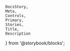     DocsStory,
    Meta,
    Controls,
    Primary,
    Stories,
    Title,
    Description
} from '@storybook/blocks';

<Meta of={buttonStories} />

<Title of={buttonStories} />
<Description of={buttonStories} />

<DocsStory of={buttonStories.outlineButton} expanded={false} />
<Controls of={buttonStories.outlineButton} />

# Usage Docs

## Styling

### Appearances

These appearances have the default styling of the nimble-button. Each should be considered for use before using appearance variant buttons.

#### Ghost Button:

Ghost is the default style and should be the first consideration for use.

Use as the default and standard option to create a clean airy and open UI feel. Ghost buttons fit comfortably in tight spaces and help control the visual density of the UI.
Be careful when using that the surrounding context does not cause this button to be confused for emphasized body text, tabs or a standalone links.

Use in combination with a primary outline and primary block buttons to create a hierarchy of importance. There is no primary ghost button.

#### Outline Button:

Outline is the secondary style and should be considered for use when ghost button is not sufficient.

Use as an alternative standard button when a ghost button is not suitable. Use similarly to a ghost button to create a clean, light and airy feel.
The outline button is more visually direct about the control’s functionality than a ghost button.

Use in combination with ghost buttons (but not block buttons) to create hierarchy.

#### Block Button:

Block is the tertiary style used for creating the most eye catching and functionally direct button. Use in areas where controls are not often present or obvious, or when lots of busy information can cause an important control to be overlooked.

Use as a standard button when the most visible solution is required. Use as an alternative to overly subtle button solutions when it is important
to emphasize an action and the functionality of the control.

Use in combination with ghost buttons (but not outline buttons) to create hierarchy.

### Appearance Variants

Button appearance variants are mainly used when a button needs be distinguished for one of the following reasons:

-   To indicate the action that allows the user to accomplish their most common or important goal
-   To indicate the action that allows the user to complete their task

There are currently two available values for `appearance-variant`: `primary` and `accent`.

#### Primary Button:

Use only 1 primary button in a section. It should be used when there is a conflict with color and its context.

Use in combination with ghost buttons to create hierarchy.

When using an outline button, do not use it with a block button to create hierarchy.

When using a block button, do not use it with an outline button to create hierarchy.

#### Accent Button:

Use only 1 accent button in a section. It should be used when trying to achieve the most prominent eye-catching approach. Consider the contextual implications
of using a green colored button in relation to its name or metaphor. Remember that color has accessibility constraints and the color alone should not be relied on.

Use in situations that lack color and enthusiasm to help support the brand.

Use in combination with ghost buttons to create hierarchy.

When using an outline button, do not use it with a block button to create hierarchy.

When using a block button, do not use it with an outline button to create hierarchy.

#### Examples:

To see examples of appearance variant button hierarchy, see the nimble-button Figma docs for [Primary and Standard Actions](https://www.figma.com/file/PO9mFOu5BCl8aJvFchEeuN/Nimble_Components?type=design&node-id=1604-74603&mode=design&t=SQ3lyK83VHBUaOkg-0).

## Sizing

Nimble Buttons are currently always 32px tall. Designs exist for other sizes; if you need these in an application, please comment on [Configurable height for nimble controls (#610)](https://github.com/ni/nimble/issues/610).

## Styling / Theme

Use the Color UI version for backgrounds with color (e.g. purple, blue).

See the usage details for more information on button styling / usage.

## Accessibility

Please work with your designer and ensure you have a 4.5:1
contrast ratio text to background.

<ContentHiddenDocs buttonElement="nimble-button" />
